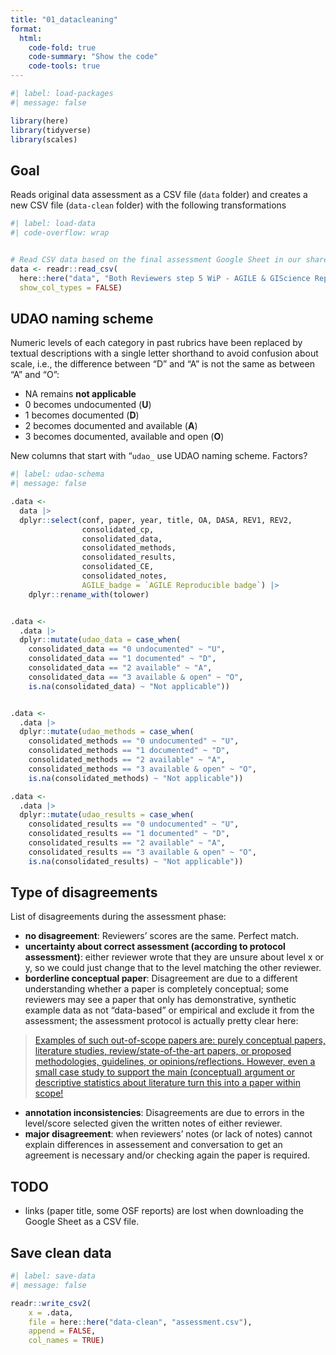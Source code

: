```yaml
---
title: "01_datacleaning"
format: 
  html:
    code-fold: true
    code-summary: "Show the code"
    code-tools: true
---
```



```r
#| label: load-packages
#| message: false

library(here)
library(tidyverse)
library(scales)
```

## Goal

Reads original data assessment as a CSV file (`data` folder) and creates a new CSV file (`data-clean` folder) with the following transformations


```r
#| label: load-data
#| code-overflow: wrap


# Read CSV data based on the final assessment Google Sheet in our shared GDrive folder.
data <- readr::read_csv(
  here::here("data", "Both Reviewers step 5 WiP - AGILE & GIScience Reproducibility Assessment - assessment.csv"),
  show_col_types = FALSE)
```

## UDAO naming scheme

Numeric levels of each category in past rubrics have been replaced by textual descriptions with a single letter shorthand to avoid confusion about scale, i.e., the difference between “D” and “A” is not the same as between “A” and “O”:

- NA remains **not applicable**
- 0 becomes undocumented (**U**)
- 1 becomes documented (**D**)
- 2 becomes documented and available (**A**)
- 3 becomes documented, available and open (**O**)

New columns that start with  "`udao_` use UDAO naming scheme. Factors?

```r
#| label: udao-schema
#| message: false

.data <- 
  data |>
  dplyr::select(conf, paper, year, title, OA, DASA, REV1, REV2,
                consolidated_cp, 
                consolidated_data,
                consolidated_methods,
                consolidated_results,
                consolidated_CE,
                consolidated_notes,
                AGILE_badge = `AGILE Reproducible badge`) |>
    dplyr::rename_with(tolower)


.data <- 
  .data |>
  dplyr::mutate(udao_data = case_when(
    consolidated_data == "0 undocumented" ~ "U",
    consolidated_data == "1 documented" ~ "D",
    consolidated_data == "2 available" ~ "A",
    consolidated_data == "3 available & open" ~ "O",
    is.na(consolidated_data) ~ "Not applicable"))


.data <- 
  .data |>
  dplyr::mutate(udao_methods = case_when(
    consolidated_methods == "0 undocumented" ~ "U",
    consolidated_methods == "1 documented" ~ "D",
    consolidated_methods == "2 available" ~ "A",
    consolidated_methods == "3 available & open" ~ "O",
    is.na(consolidated_methods) ~ "Not applicable")) 

.data <-
  .data |>
  dplyr::mutate(udao_results = case_when(
    consolidated_results == "0 undocumented" ~ "U",
    consolidated_results == "1 documented" ~ "D",
    consolidated_results == "2 available" ~ "A",
    consolidated_results == "3 available & open" ~ "O",
    is.na(consolidated_results) ~ "Not applicable"))

```

## Type of disagreements

List of disagreements during the assessment phase:

- **no disagreement**: Reviewers' scores are the same. Perfect match.
- **uncertainty about correct assessment (according to protocol assessment)**: either reviewer wrote that they are unsure about level x or y, so we could just change that to the level matching the other reviewer. 
- **borderline conceptual paper**: Disagreement are due to a different understanding whether a paper is completely conceptual; some reviewers may see a paper that only has demonstrative, synthetic example data as not “data-based” or empirical and exclude it from the assessment; the assessment protocol is actually pretty clear here:

> [Examples of such out-of-scope papers are: purely conceptual papers, literature studies, review/state-of-the-art papers, or proposed methodologies, guidelines, or opinions/reflections. However, even a small case study to support the main (conceptual) argument or descriptive statistics about literature turn this into a paper within scope!](https://docs.google.com/document/d/1WVvn3evxfUbHQ7kP8LdZiHE2firmWS1XIMuyh5sDEhs/edit?usp=drive_link)

- **annotation inconsistencies**: Disagreements are due to errors in the level/score selected given the written notes of either reviewer.
- **major disagreement**: when reviewers' notes (or lack of notes) cannot explain differences in assessement and conversation to get an agreement is necessary and/or checking again the paper is required.




## TODO

- links (paper title, some OSF reports) are lost when downloading the Google Sheet as a CSV file.  

## Save clean data

```r
#| label: save-data
#| message: false

readr::write_csv2(
    x = .data,
    file = here::here("data-clean", "assessment.csv"), 
    append = FALSE, 
    col_names = TRUE)
```

